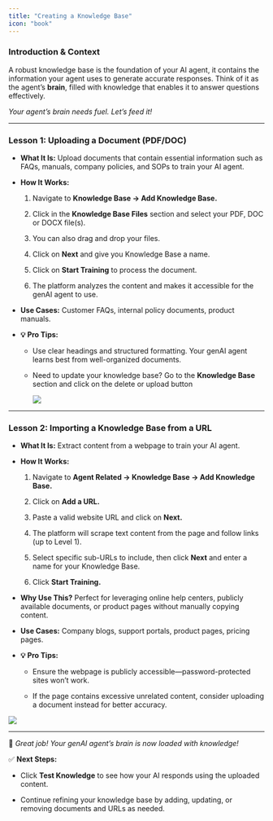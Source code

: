 ```yaml
---
title: "Creating a Knowledge Base"
icon: "book"
---
```


### **Introduction & Context**

A robust knowledge base is the foundation of your AI agent, it contains the information your agent uses to generate accurate responses. Think of it as the agent’s **brain**, filled with knowledge that enables it to answer questions effectively.

*Your agent’s brain needs fuel. Let’s feed it!*

***

### **Lesson 1: Uploading a Document (PDF/DOC)**

* **What It Is:** Upload documents that contain essential information such as FAQs, manuals, company policies, and SOPs to train your AI agent.

* **How It Works:**

  1. Navigate to **Knowledge Base → Add Knowledge Base.**

  2. Click in the **Knowledge Base Files** section and select your PDF, DOC or DOCX file(s).

  3. You can also drag and drop your files.

  4. Click on **Next** and give you Knowledge Base a name.

  5. Click on **Start Training** to process the document.

  6. The platform analyzes the content and makes it accessible for the genAI agent to use.

* **Use Cases:** Customer FAQs, internal policy documents, product manuals.

* **💡 Pro Tips:**

  * Use clear headings and structured formatting. Your genAI agent learns best from well-organized documents.

  * Need to update your knowledge base? Go to the **Knowledge Base** section and click on the delete or upload button

    ![](/CreateKBfile.gif)

***

### **Lesson 2: Importing a Knowledge Base from a URL**

* **What It Is:** Extract content from a webpage to train your AI agent.

* **How It Works:**

  1. Navigate to **Agent Related → Knowledge Base → Add Knowledge Base.**

  2. Click on **Add a URL.**

  3. Paste a valid website URL and click on **Next.**

  4. The platform will scrape text content from the page and follow links (up to Level 1).

  5. Select specific sub-URLs to include, then click **Next** and enter a name for your Knowledge Base.

  6. Click **Start Training.**

* **Why Use This?** Perfect for leveraging online help centers, publicly available documents, or product pages without manually copying content.

* **Use Cases:** Company blogs, support portals, product pages, pricing pages.

* **💡 Pro Tips:**

  * Ensure the webpage is publicly accessible—password-protected sites won’t work.

  * If the page contains excessive unrelated content, consider uploading a document instead for better accuracy.

![](/KB2.gif)

***

🎉 *Great job! Your genAI agent’s brain is now loaded with knowledge!*

✅ **Next Steps:**

* Click **Test Knowledge** to see how your AI responds using the uploaded content.

* Continue refining your knowledge base by adding, updating, or removing documents and URLs as needed.